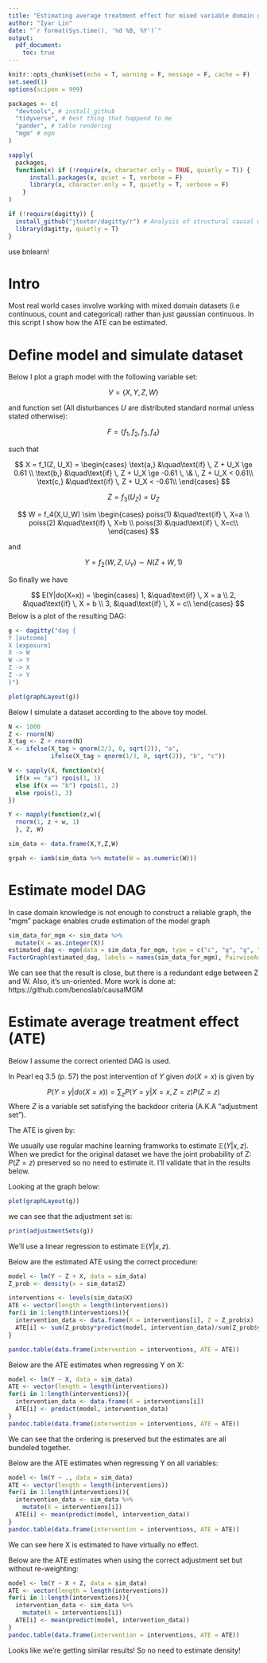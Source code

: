 ```yaml
---
title: "Estimating average treatment effect for mixed variable domain graphical models"
author: "Iyar Lin"
date: "`r format(Sys.time(), '%d %B, %Y')`"
output: 
  pdf_document:
    toc: true
---
```


```r
knitr::opts_chunk$set(echo = T, warning = F, message = F, cache = F)
set.seed(1)
options(scipen = 999)

packages <- c(
  "devtools", # install_github
  "tidyverse", # best thing that happend to me
  "pander", # table rendering
  "mgm" # mgm
)

sapply(
  packages,
  function(x) if (!require(x, character.only = TRUE, quietly = T)) {
      install.packages(x, quiet = T, verbose = F)
      library(x, character.only = T, quietly = T, verbose = F)
    }
)

if (!require(dagitty)) {
  install_github("jtextor/dagitty/r") # Analysis of structural causal models
  library(dagitty, quietly = T)
}
```

use bnlearn!

# Intro  
Most real world cases involve working with mixed domain datasets (i.e continuous, count and categorical) rather than just gaussian continuous. In this script I show how the ATE can be estimated.

# Define model and simulate dataset

Below I plot a graph model with the following variable set:

$$V = \{X, Y, Z, W\}$$

and function set (All disturbances $U$ are distributed standard normal unless stated otherwise):

$$F = \{f_1, f_2, f_3, f_4\}$$

such that 

$$  
X = f_1(Z, U_X) = 
     \begin{cases}
       \text{a,} &\quad\text{if} \, Z + U_X \ge 0.61 \\
       \text{b,} &\quad\text{if} \, Z + U_X \ge -0.61 \, \& \, Z + U_X < 0.61\\
       \text{c,} &\quad\text{if} \, Z + U_X < -0.61\\
     \end{cases}
$$

$$Z = f_3(U_Z) = U_Z$$

$$  
W = f_4(X,U_W) \sim 
     \begin{cases}
       poiss(1) &\quad\text{if} \, X=a \\
       poiss(2) &\quad\text{if} \, X=b \\
       poiss(3) &\quad\text{if} \, X=c\\
     \end{cases}
$$

and 

$$  
Y = f_2(W, Z, U_Y) \sim N(Z + W, 1)
$$

So finally we have 

$$
E(Y|do(X=x)) = 
     \begin{cases}
       1, &\quad\text{if} \, X = a \\
       2, &\quad\text{if} \, X = b \\
       3, &\quad\text{if} \, X = c\\
     \end{cases}
$$
Below is a plot of the resulting DAG:

```r
g <- dagitty("dag {
Y [outcome]
X [exposure]
X -> W
W -> Y
Z -> X
Z -> Y
}")

plot(graphLayout(g))
```

Below I simulate a dataset according to the above toy model.

```r
N <- 1000
Z <- rnorm(N)
X_tag <- Z + rnorm(N)
X <- ifelse(X_tag > qnorm(2/3, 0, sqrt(2)), "a", 
            ifelse(X_tag > qnorm(1/3, 0, sqrt(2)), "b", "c"))

W <- sapply(X, function(x){
  if(x == "a") rpois(1, 1) 
  else if(x == "b") rpois(1, 2)
  else rpois(1, 3)
})

Y <- mapply(function(z,w){ 
  rnorm(1, z + w, 1)
  }, Z, W)

sim_data <- data.frame(X,Y,Z,W)

grpah <- iamb(sim_data %>% mutate(W = as.numeric(W)))
```

# Estimate model DAG

In case domain knowledge is not enough to construct a reliable graph, the "mgm" package enables crude estimation of the model graph

```r
sim_data_for_mgm <- sim_data %>% 
  mutate(X = as.integer(X))
estimated_dag <- mgm(data = sim_data_for_mgm, type = c("c", "g", "g", "p"), level = c(3, rep(1, 3)), verbatim = T)
FactorGraph(estimated_dag, labels = names(sim_data_for_mgm), PairwiseAsEdge = T)
```

We can see that the result is close, but there is a redundant edge between Z and W. Also, it's un-oriented. More work is done at: https://github.com/benoslab/causalMGM

# Estimate average treatment effect (ATE)

Below I assume the correct oriented DAG is used.

In Pearl eq 3.5 (p. 57) the post intervention of $Y$ given $do(X=x)$ is given by

$$P(Y=y|do(X=x))=\sum_zP(Y=y|X=x, Z=z)P(Z=z)$$
Where $Z$ is a variable set satisfying the backdoor criteria (A.K.A "adjustment set").

The ATE is given by:

\begin{equation}
  \begin{gathered}
\mathbb{E}(Y|do(X=x)) =\sum_y\sum_zyP(Y=y|X=x,Z=z)P(Z=z) = \\ \sum_zP(Z=z)\sum_yyP(Y=y|X=x,Z=z) = \sum_zP(Z=z)\mathbb{E}(Y|x,z)
  \end{gathered}
\end{equation}

We usually use regular machine learning framworks to estimate $\mathbb{E}(Y|x,z)$. When we predict for the original dataset we have the joint probability of Z: $P(Z=z)$ preserved so no need to estimate it. I'll validate that in the results below.

Looking at the graph below: 

```r
plot(graphLayout(g))
```

we can see that the adjustment set is:

```r
print(adjustmentSets(g))
```


We'll use a linear regression to estimate $\mathbb{E}(Y|x,z)$.

Below are the estimated ATE using the correct procedure:

```r
model <- lm(Y ~ Z + X, data = sim_data)
Z_prob <- density(x = sim_data$Z)

interventions <- levels(sim_data$X)
ATE <- vector(length = length(interventions))
for(i in 1:length(interventions)){
  intervention_data <- data.frame(X = interventions[i], Z = Z_prob$x)
  ATE[i] <- sum(Z_prob$y*predict(model, intervention_data)/sum(Z_prob$y))
}

pandoc.table(data.frame(intervention = interventions, ATE = ATE))
```

Below are the ATE estimates when regressing Y on X:

```r
model <- lm(Y ~ X, data = sim_data)
ATE <- vector(length = length(interventions))
for(i in 1:length(interventions)){
  intervention_data <- data.frame(X = interventions[i])
  ATE[i] <- predict(model, intervention_data)
}
pandoc.table(data.frame(intervention = interventions, ATE = ATE))
```

We can see that the ordering is preserved but the estimates are all bundeled together.

Below are the ATE estimates when regressing Y on all variables:

```r
model <- lm(Y ~ ., data = sim_data)
ATE <- vector(length = length(interventions))
for(i in 1:length(interventions)){
  intervention_data <- sim_data %>% 
    mutate(X = interventions[i])
  ATE[i] <- mean(predict(model, intervention_data))
}
pandoc.table(data.frame(intervention = interventions, ATE = ATE))
```

We can see here X is estimated to have virtually no effect.

Below are the ATE estimates when using the correct adjustment set but without re-weighting:

```r
model <- lm(Y ~ X + Z, data = sim_data)
ATE <- vector(length = length(interventions))
for(i in 1:length(interventions)){
  intervention_data <- sim_data %>% 
    mutate(X = interventions[i])
  ATE[i] <- mean(predict(model, intervention_data))
}
pandoc.table(data.frame(intervention = interventions, ATE = ATE))
```
Looks like we're getting similar results! So no need to estimate density!
